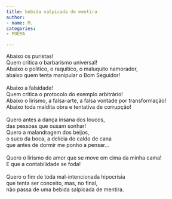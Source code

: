```yaml
---
title: bebida salpicada de mentira
author:
- name: M.
categories:
- POEMA

---
```


| Abaixo os puristas!
| Quem critica o barbarismo universal!
| Abaixo o político, o raquítico, o maluquito namorador,
| abaixo quem tenta manipular o Bom Seguidor!
| 
| Abaixo a falsidade!
| Quem critica o protocolo do exemplo arbitrário!
| Abaixo o lirismo, a falsa-arte, a falsa vontade por transformação!
| Abaixo toda maldita obra e tentativa de corrupção!
| 
| Quero antes a dança insana dos loucos,
| das pessoas que ousam sonhar!
| Quero a malandragem dos beijos,
| o suco da boca, a delícia do caldo de cana
| que antes de dormir me ponho a pensar…
| 
| Quero o lirismo do amor que se move em cima da minha cama!
| E que a contabilidade se foda!
| 
| Quero o fim de toda mal-intencionada hipocrisia
| que tenta ser conceito, mas, no final,
| não passa de uma bebida salpicada de mentira.


